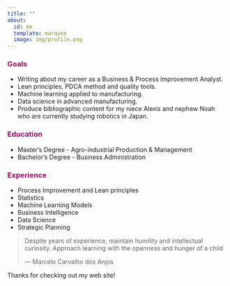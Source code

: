 ```yaml
---
title: ""
about:
  id: me
  template: marquee
  image: img/profile.png
---
```


::: {#me}
### [**Goals**]{style="color: #9D0F6A ;"}

-   Writing about my career as a Business & Process Improvement Analyst.
-   Lean principles, PDCA method and quality tools.
-   Machine learning applied to manufacturing.
-   Data science in advanced manufacturing.
-   Produce bibliographic content for my niece Alexis and nephew Noah who are currently studying robotics in Japan.

### [**Education**]{style="color: #9D0F6A ;"}

-   Master's Degree - Agro-industrial Production & Management
-   Bachelor's Degree - Business Administration

### [**Experience**]{style="color: #9D0F6A ;"}

-   Process Improvement and Lean principles
-   Statistics
-   Machine Learning Models
-   Business Intelligence
-   Data Science
-   Strategic Planning
:::

> Despite years of experience, maintain humility and intellectual curiosity. Approach learning with the openness and hunger of a child
>
> — Marcelo Carvalho dos Anjos

Thanks for checking out my web site!
